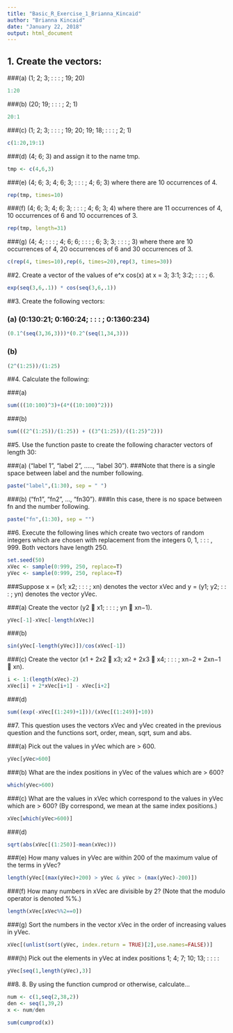 ---
title: "Basic_R_Exercise_1_Brianna_Kincaid"
author: "Brianna Kincaid"
date: "January 22, 2018"
output: html_document
---


## 1. Create the vectors:

###(a) (1; 2; 3; : : : ; 19; 20)
```{r}
1:20
```

###(b) (20; 19; : : : ; 2; 1)
```{r}
20:1
```
###(c) (1; 2; 3; : : : ; 19; 20; 19; 18; : : : ; 2; 1)
```{r}
c(1:20,19:1)
```
###(d) (4; 6; 3) and assign it to the name tmp.
```{r}
tmp <- c(4,6,3)
```
###(e) (4; 6; 3; 4; 6; 3; : : : ; 4; 6; 3) where there are 10 occurrences of 4.
```{r}
rep(tmp, times=10)
```
###(f) (4; 6; 3; 4; 6; 3; : : : ; 4; 6; 3; 4) where there are 11 occurrences of 4, 10 occurrences of 6 and 10 occurrences of 3.
```{r}
rep(tmp, length=31)
```
###(g) (4; 4; : : : ; 4; 6; 6; : : : ; 6; 3; 3; : : : ; 3) where there are 10 occurrences of 4, 20 occurrences of 6 and 30 occurrences of 3.
```{r}
c(rep(4, times=10),rep(6, times=20),rep(3, times=30))
```

##2. Create a vector of the values of e^x cos(x) at x = 3; 3:1; 3:2; : : : ; 6.

```{r}
exp(seq(3,6,.1)) * cos(seq(3,6,.1))
```

##3. Create the following vectors:

### (a) (0:130:21; 0:160:24; : : : ; 0:1360:234)

```{r}

(0.1^(seq(3,36,3)))*(0.2^(seq(1,34,3)))
```

### (b)
```{r}
(2^(1:25))/(1:25)
```
##4. Calculate the following:

###(a)
```{r}
sum(((10:100)^3)+(4*((10:100)^2)))
```
###(b)
```{r}
sum(((2^(1:25))/(1:25)) + ((3^(1:25))/((1:25)^2)))
```

##5. Use the function paste to create the following character vectors of length 30:

###(a) ("label 1", "label 2", ....., "label 30").
###Note that there is a single space between label and the number following.
```{r}
paste("label",(1:30), sep = " ")
```

###(b) ("fn1", "fn2", ..., "fn30").
###In this case, there is no space between fn and the number following.
```{r}
paste("fn",(1:30), sep = "")
```

##6. Execute the following lines which create two vectors of random integers which are chosen with replacement from the integers 0, 1, : : : , 999. Both vectors have length 250.

```{r}
set.seed(50)
xVec <- sample(0:999, 250, replace=T)
yVec <- sample(0:999, 250, replace=T)
```

###Suppose x = (x1; x2; : : : ; xn) denotes the vector xVec and y = (y1; y2; : : : ; yn) denotes the vector yVec.

###(a) Create the vector (y2 􀀀 x1; : : : ; yn 􀀀 xn−1).
```{r}
yVec[-1]-xVec[-length(xVec)]
```

###(b)
```{r}
sin(yVec[-length(yVec)])/cos(xVec[-1])
```

###(c) Create the vector (x1 + 2x2 􀀀 x3; x2 + 2x3 􀀀 x4; : : : ; xn−2 + 2xn−1 􀀀 xn).
```{r}
i <- 1:(length(xVec)-2)
xVec[i] + 2*xVec[i+1] - xVec[i+2]
```
###(d)

```{r}
sum((exp(-xVec[(1:249)+1]))/(xVec[(1:249)]+10))
```

##7. This question uses the vectors xVec and yVec created in the previous question and the functions sort, order, mean, sqrt, sum and abs.

###(a) Pick out the values in yVec which are > 600.
```{r}
yVec[yVec>600]
```
###(b) What are the index positions in yVec of the values which are > 600?
```{r}
which(yVec>600)
```
###(c) What are the values in xVec which correspond to the values in yVec which are > 600? (By correspond, we mean at the same index positions.)
```{r}
xVec[which(yVec>600)]
```
###(d) 
```{r}
sqrt(abs(xVec[(1:250)]-mean(xVec)))
```
###(e) How many values in yVec are within 200 of the maximum value of the terms in yVec?
```{r}
length(yVec[(max(yVec)+200) > yVec & yVec > (max(yVec)-200)])
```
###(f) How many numbers in xVec are divisible by 2? (Note that the modulo operator is denoted %%.)
```{r}
length(xVec[xVec%%2==0])
```
###(g) Sort the numbers in the vector xVec in the order of increasing values in yVec.
```{r}
xVec[(unlist(sort(yVec, index.return = TRUE)[2],use.names=FALSE))]
```
###(h) Pick out the elements in yVec at index positions 1; 4; 7; 10; 13; : : : :
```{r}
yVec[seq(1,length(yVec),3)]
```

##8. 8. By using the function cumprod or otherwise, calculate...

```{r}
num <- c(1,seq(2,38,2))
den <- seq(1,39,2)
x <- num/den

sum(cumprod(x))
```
